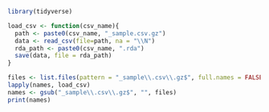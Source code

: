 ```r

library(tidyverse)

load_csv <- function(csv_name){
  path <- paste0(csv_name, "_sample.csv.gz")
  data <- read_csv(file=path, na = "\\N")
  rda_path <- paste0(csv_name, ".rda")
  save(data, file = rda_path)
}

files <- list.files(pattern = "_sample\\.csv\\.gz$", full.names = FALSE)
lapply(names, load_csv)
names <- gsub("_sample\\.csv\\.gz$", "", files)
print(names)
```